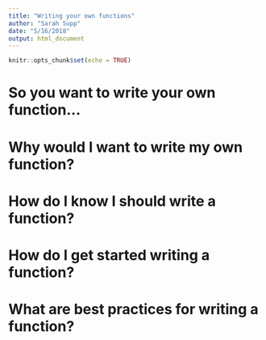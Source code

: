 ```yaml
---
title: "Writing your own functions"
author: "Sarah Supp"
date: "5/16/2018"
output: html_document
---
```


```r
knitr::opts_chunk$set(echo = TRUE)
```

# So you want to write your own function...

# Why would I want to write my own function?

# How do I know I should write a function?

# How do I get started writing a function?

# What are best practices for writing a function?